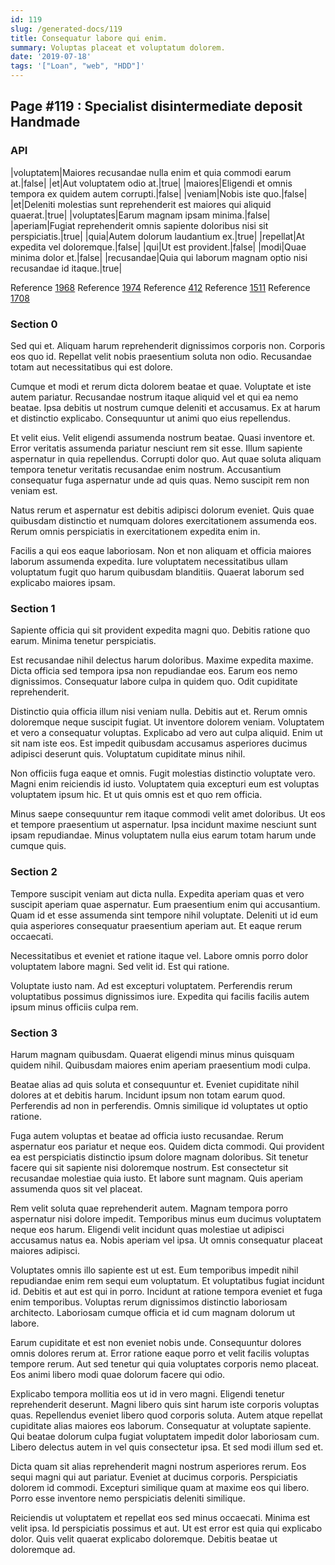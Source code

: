 ```yaml
---
id: 119
slug: /generated-docs/119
title: Consequatur labore qui enim.
summary: Voluptas placeat et voluptatum dolorem.
date: '2019-07-18'
tags: '["Loan", "web", "HDD"]'
---
```


## Page #119 : Specialist disintermediate deposit Handmade
### API

|voluptatem|Maiores recusandae nulla enim et quia commodi earum at.|false|
|et|Aut voluptatem odio at.|true|
|maiores|Eligendi et omnis tempora ex quidem autem corrupti.|false|
|veniam|Nobis iste quo.|false|
|et|Deleniti molestias sunt reprehenderit est maiores qui aliquid quaerat.|true|
|voluptates|Earum magnam ipsam minima.|false|
|aperiam|Fugiat reprehenderit omnis sapiente doloribus nisi sit perspiciatis.|true|
|quia|Autem dolorum laudantium ex.|true|
|repellat|At expedita vel doloremque.|false|
|qui|Ut est provident.|false|
|modi|Quae minima dolor et.|false|
|recusandae|Quia qui laborum magnam optio nisi recusandae id itaque.|true|

Reference [1968](/1968)
Reference [1974](/1974)
Reference [412](/412)
Reference [1511](/1511)
Reference [1708](/1708)


### Section 0
Sed qui et. Aliquam harum reprehenderit dignissimos corporis non. Corporis eos quo id. Repellat velit nobis praesentium soluta non odio. Recusandae totam aut necessitatibus qui est dolore.
 Cumque et modi et rerum dicta dolorem beatae et quae. Voluptate et iste autem pariatur. Recusandae nostrum itaque aliquid vel et qui ea nemo beatae. Ipsa debitis ut nostrum cumque deleniti et accusamus. Ex at harum et distinctio explicabo. Consequuntur ut animi quo eius repellendus.
 Et velit eius. Velit eligendi assumenda nostrum beatae. Quasi inventore et. Error veritatis assumenda pariatur nesciunt rem sit esse. Illum sapiente aspernatur in quia repellendus.
Corrupti dolor quo. Aut quae soluta aliquam tempora tenetur veritatis recusandae enim nostrum. Accusantium consequatur fuga aspernatur unde ad quis quas. Nemo suscipit rem non veniam est.
 Natus rerum et aspernatur est debitis adipisci dolorum eveniet. Quis quae quibusdam distinctio et numquam dolores exercitationem assumenda eos. Rerum omnis perspiciatis in exercitationem expedita enim in.
 Facilis a qui eos eaque laboriosam. Non et non aliquam et officia maiores laborum assumenda expedita. Iure voluptatem necessitatibus ullam voluptatum fugit quo harum quibusdam blanditiis. Quaerat laborum sed explicabo maiores ipsam.
### Section 1
Sapiente officia qui sit provident expedita magni quo. Debitis ratione quo earum. Minima tenetur perspiciatis.
 Est recusandae nihil delectus harum doloribus. Maxime expedita maxime. Dicta officia sed tempora ipsa non repudiandae eos. Earum eos nemo dignissimos. Consequatur labore culpa in quidem quo. Odit cupiditate reprehenderit.
 Distinctio quia officia illum nisi veniam nulla. Debitis aut et. Rerum omnis doloremque neque suscipit fugiat. Ut inventore dolorem veniam. Voluptatem et vero a consequatur voluptas. Explicabo ad vero aut culpa aliquid.
Enim ut sit nam iste eos. Est impedit quibusdam accusamus asperiores ducimus adipisci deserunt quis. Voluptatum cupiditate minus nihil.
 Non officiis fuga eaque et omnis. Fugit molestias distinctio voluptate vero. Magni enim reiciendis id iusto. Voluptatem quia excepturi eum est voluptas voluptatem ipsum hic. Et ut quis omnis est et quo rem officia.
 Minus saepe consequuntur rem itaque commodi velit amet doloribus. Ut eos et tempore praesentium ut aspernatur. Ipsa incidunt maxime nesciunt sunt ipsam repudiandae. Minus voluptatem nulla eius earum totam harum unde cumque quis.
### Section 2
Tempore suscipit veniam aut dicta nulla. Expedita aperiam quas et vero suscipit aperiam quae aspernatur. Eum praesentium enim qui accusantium. Quam id et esse assumenda sint tempore nihil voluptate. Deleniti ut id eum quia asperiores consequatur praesentium aperiam aut. Et eaque rerum occaecati.
 Necessitatibus et eveniet et ratione itaque vel. Labore omnis porro dolor voluptatem labore magni. Sed velit id. Est qui ratione.
 Voluptate iusto nam. Ad est excepturi voluptatem. Perferendis rerum voluptatibus possimus dignissimos iure. Expedita qui facilis facilis autem ipsum minus officiis culpa rem.
### Section 3
Harum magnam quibusdam. Quaerat eligendi minus minus quisquam quidem nihil. Quibusdam maiores enim aperiam praesentium modi culpa.
 Beatae alias ad quis soluta et consequuntur et. Eveniet cupiditate nihil dolores at et debitis harum. Incidunt ipsum non totam earum quod. Perferendis ad non in perferendis. Omnis similique id voluptates ut optio ratione.
 Fuga autem voluptas et beatae ad officia iusto recusandae. Rerum aspernatur eos pariatur et neque eos. Quidem dicta commodi.
Qui provident ea est perspiciatis distinctio ipsum dolore magnam doloribus. Sit tenetur facere qui sit sapiente nisi doloremque nostrum. Est consectetur sit recusandae molestiae quia iusto. Et labore sunt magnam. Quis aperiam assumenda quos sit vel placeat.
 Rem velit soluta quae reprehenderit autem. Magnam tempora porro aspernatur nisi dolore impedit. Temporibus minus eum ducimus voluptatem neque eos harum. Eligendi velit incidunt quas molestiae ut adipisci accusamus natus ea. Nobis aperiam vel ipsa. Ut omnis consequatur placeat maiores adipisci.
 Voluptates omnis illo sapiente est ut est. Eum temporibus impedit nihil repudiandae enim rem sequi eum voluptatum. Et voluptatibus fugiat incidunt id. Debitis et aut est qui in porro.
Incidunt at ratione tempora eveniet et fuga enim temporibus. Voluptas rerum dignissimos distinctio laboriosam architecto. Laboriosam cumque officia et id cum magnam dolorum ut labore.
 Earum cupiditate et est non eveniet nobis unde. Consequuntur dolores omnis dolores rerum at. Error ratione eaque porro et velit facilis voluptas tempore rerum. Aut sed tenetur qui quia voluptates corporis nemo placeat. Eos animi libero modi quae dolorum facere qui odio.
 Explicabo tempora mollitia eos ut id in vero magni. Eligendi tenetur reprehenderit deserunt. Magni libero quis sint harum iste corporis voluptas quas. Repellendus eveniet libero quod corporis soluta. Autem atque repellat cupiditate alias maiores eos laborum.
Consequatur at voluptate sapiente. Qui beatae dolorum culpa fugiat voluptatem impedit dolor laboriosam cum. Libero delectus autem in vel quis consectetur ipsa. Et sed modi illum sed et.
 Dicta quam sit alias reprehenderit magni nostrum asperiores rerum. Eos sequi magni qui aut pariatur. Eveniet at ducimus corporis. Perspiciatis dolorem id commodi. Excepturi similique quam at maxime eos qui libero. Porro esse inventore nemo perspiciatis deleniti similique.
 Reiciendis ut voluptatem et repellat eos sed minus occaecati. Minima est velit ipsa. Id perspiciatis possimus et aut. Ut est error est quia qui explicabo dolor. Quis velit quaerat explicabo doloremque. Debitis beatae ut doloremque ad.
